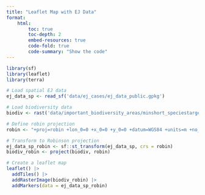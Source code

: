 ```yaml
---
title: "Leaflet Map with EJ Data"
format:
    html:
        toc: true
        toc-depth: 2
        embed-resources: true
        code-fold: true
        code-summary: "Show the code"
---
```


```r
library(sf)
library(leaflet)
library(terra)

# Load spatial EJ data
ej_data_sp <- read_sf('data/ej_cases/ej_data_public.gpkg')

# Load biodiversity data
biodiv <- rast('data/important_biodiversity_areas/minshort_speciestargetswithPA_esh10km_repruns10_ranked.tif')

# Define robin projection
robin <- "+proj=robin +lon_0=0 +x_0=0 +y_0=0 +datum=WGS84 +units=m +no_defs"

# Transform to Robinson projection
ej_data_sp_robin <- sf::st_transform(ej_data_sp, crs = robin)
biodiv_robin <- project(biodiv, robin)

# Create a leaflet map
leaflet() |>
  addTiles() |>
  addRasterImage(biodiv_robin) |>
  addMarkers(data = ej_data_sp_robin)
```
